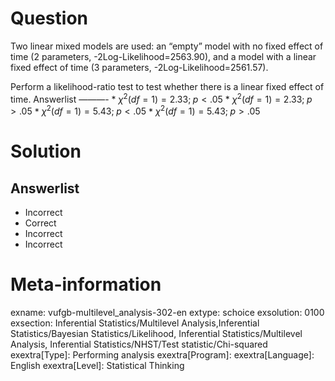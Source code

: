 Question
========
  
Two linear mixed models are used: an "empty" model with no fixed effect of time (2 parameters, -2Log-Likelihood=2563.90), and a model with a linear fixed effect of time (3 parameters, -2Log-Likelihood=2561.57).

Perform a likelihood-ratio test to test whether there is a linear fixed effect of time. 
Answerlist
----------
* $\chi^{2}(df = 1) = 2.33;\;p < .05$
* $\chi^{2}(df = 1) = 2.33;\;p > .05$
* $\chi^{2}(df = 1) = 5.43;\;p < .05$
* $\chi^{2}(df = 1) = 5.43;\;p > .05$

Solution
========

Answerlist
----------
* Incorrect
* Correct
* Incorrect
* Incorrect

Meta-information
================
exname: vufgb-multilevel_analysis-302-en
extype: schoice
exsolution: 0100
exsection: Inferential Statistics/Multilevel Analysis,Inferential Statistics/Bayesian Statistics/Likelihood, Inferential Statistics/Multilevel Analysis, Inferential Statistics/NHST/Test statistic/Chi-squared
exextra[Type]: Performing analysis
exextra[Program]: 
exextra[Language]: English
exextra[Level]: Statistical Thinking
